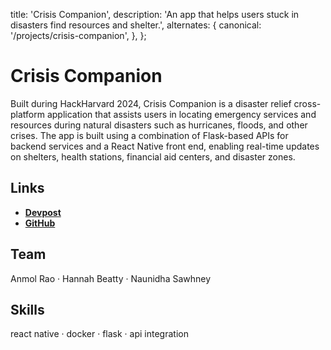   title: 'Crisis Companion',
  description: 'An app that helps users stuck in disasters find resources and shelter.',
  alternates: {
    canonical: '/projects/crisis-companion',
  },
};

# Crisis Companion

Built during HackHarvard 2024, Crisis Companion is a disaster relief cross-platform application that assists users in locating emergency services and resources during natural disasters such as hurricanes, floods, and other crises. The app is built using a combination of Flask-based APIs for backend services and a React Native front end, enabling real-time updates on shelters, health stations, financial aid centers, and disaster zones.




## Links

- [**Devpost**](https:/devpost.com/software/crisis-companion-xigj0e)
- [**GitHub**](https://github.com/raoanmol/HackHarvard)

## Team

Anmol Rao &middot; Hannah Beatty &middot; Naunidha Sawhney

## Skills

react native &middot; docker &middot; flask &middot; api integration